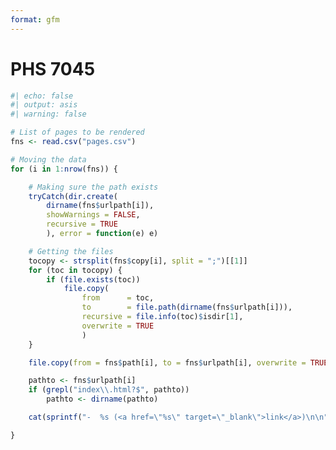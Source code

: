 ```yaml
---
format: gfm
---
```


# PHS 7045

```r
#| echo: false
#| output: asis 
#| warning: false

# List of pages to be rendered
fns <- read.csv("pages.csv")

# Moving the data
for (i in 1:nrow(fns)) {

    # Making sure the path exists
    tryCatch(dir.create(
        dirname(fns$urlpath[i]),
        showWarnings = FALSE,
        recursive = TRUE
        ), error = function(e) e)    

    # Getting the files
    tocopy <- strsplit(fns$copy[i], split = ";")[[1]]
    for (toc in tocopy) {
        if (file.exists(toc))
            file.copy(
                from      = toc,
                to        = file.path(dirname(fns$urlpath[i])),
                recursive = file.info(toc)$isdir[1],
                overwrite = TRUE
                )
    }

    file.copy(from = fns$path[i], to = fns$urlpath[i], overwrite = TRUE)

    pathto <- fns$urlpath[i]
    if (grepl("index\\.html?$", pathto))
        pathto <- dirname(pathto)

    cat(sprintf("-  %s (<a href=\"%s\" target=\"_blank\">link</a>)\n\n", fns$name[i], pathto))

}
```